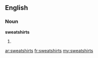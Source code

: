 ==English==

===Noun===
'''sweatshirts'''

# {{plural of|[[sweatshirt]]}}

[[ar:sweatshirts]]
[[fr:sweatshirts]]
[[my:sweatshirts]]